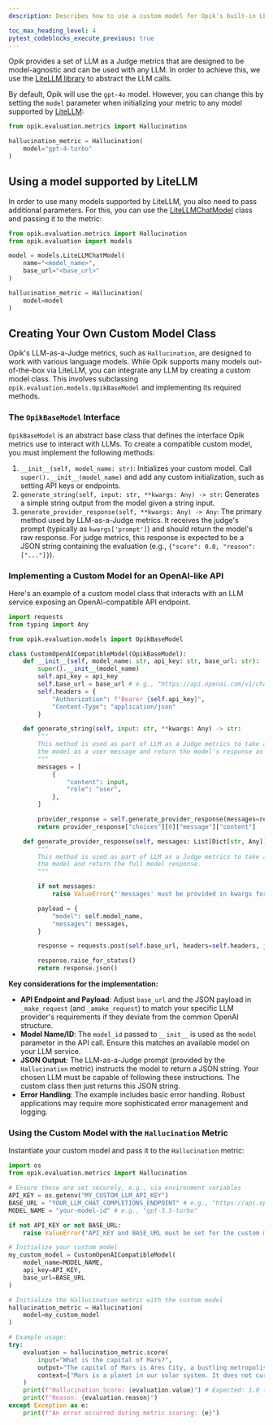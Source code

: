```yaml
---
description: Describes how to use a custom model for Opik's built-in LLM as a Judge metrics

toc_max_heading_level: 4
pytest_codeblocks_execute_previous: true
---
```


Opik provides a set of LLM as a Judge metrics that are designed to be model-agnostic and can be used with any LLM. In order to achieve this, we use the [LiteLLM library](https://github.com/BerriAI/litellm) to abstract the LLM calls.

By default, Opik will use the `gpt-4o` model. However, you can change this by setting the `model` parameter when initializing your metric to any model supported by [LiteLLM](https://docs.litellm.ai/docs/providers):

```python
from opik.evaluation.metrics import Hallucination

hallucination_metric = Hallucination(
    model="gpt-4-turbo"
)
```

## Using a model supported by LiteLLM

In order to use many models supported by LiteLLM, you also need to pass additional parameters. For this, you can use the [LiteLLMChatModel](https://www.comet.com/docs/opik/python-sdk-reference/Objects/LiteLLMChatModel.html) class and passing it to the metric:

```python
from opik.evaluation.metrics import Hallucination
from opik.evaluation import models

model = models.LiteLLMChatModel(
    name="<model_name>",
    base_url="<base_url>"
)

hallucination_metric = Hallucination(
    model=model
)
```

## Creating Your Own Custom Model Class

Opik's LLM-as-a-Judge metrics, such as `Hallucination`, are designed to work with various language models. While Opik supports many models out-of-the-box via LiteLLM, you can integrate any LLM by creating a custom model class. This involves subclassing `opik.evaluation.models.OpikBaseModel` and implementing its required methods.

### The `OpikBaseModel` Interface

`OpikBaseModel` is an abstract base class that defines the interface Opik metrics use to interact with LLMs. To create a compatible custom model, you must implement the following methods:

1.  `__init__(self, model_name: str)`:
    Initializes your custom model. Call `super().__init__(model_name)` and add any custom initialization, such as setting API keys or endpoints.
2.  `generate_string(self, input: str, **kwargs: Any) -> str`:
    Generates a simple string output from the model given a string input.
3.  `generate_provider_response(self, **kwargs: Any) -> Any`:
    The primary method used by LLM-as-a-Judge metrics. It receives the judge's prompt (typically as `kwargs['prompt']`) and should return the model's raw response. For judge metrics, this response is expected to be a JSON string containing the evaluation (e.g., `{"score": 0.0, "reason": ["..."]}`).

### Implementing a Custom Model for an OpenAI-like API

Here's an example of a custom model class that interacts with an LLM service exposing an OpenAI-compatible API endpoint.

```python
import requests
from typing import Any

from opik.evaluation.models import OpikBaseModel

class CustomOpenAICompatibleModel(OpikBaseModel):
    def __init__(self, model_name: str, api_key: str, base_url: str):
        super().__init__(model_name)
        self.api_key = api_key
        self.base_url = base_url # e.g., "https://api.openai.com/v1/chat/completions"
        self.headers = {
            "Authorization": f"Bearer {self.api_key}",
            "Content-Type": "application/json"
        }

    def generate_string(self, input: str, **kwargs: Any) -> str:
        """
        This method is used as part of LLM as a Judge metrics to take a string prompt, pass it to
        the model as a user message and return the model's response as a string.
        """
        messages = [
            {
                "content": input,
                "role": "user",
            },
        ]

        provider_response = self.generate_provider_response(messages=request, **kwargs)
        return provider_response["choices"][0]["message"]["content"]

    def generate_provider_response(self, messages: List[Dict[str, Any]], **kwargs: Any) -> Any:
        """
        This method is used as part of LLM as a Judge metrics to take a list of AI messages, pass it to
        the model and return the full model response.
        """

        if not messages:
            raise ValueError("'messages' must be provided in kwargs for LLM-as-a-Judge.")

        payload = {
            "model": self.model_name,
            "messages": messages,
        }

        response = requests.post(self.base_url, headers=self.headers, json=payload)

        response.raise_for_status()
        return response.json()
```

**Key considerations for the implementation:**

- **API Endpoint and Payload**: Adjust `base_url` and the JSON payload in `_make_request` (and `_amake_request`) to match your specific LLM provider's requirements if they deviate from the common OpenAI structure.
- **Model Name/ID**: The `model_id` passed to `__init__` is used as the `model` parameter in the API call. Ensure this matches an available model on your LLM service.
- **JSON Output**: The LLM-as-a-Judge prompt (provided by the `Hallucination` metric) instructs the model to return a JSON string. Your chosen LLM must be capable of following these instructions. The custom class then just returns this JSON string.
- **Error Handling**: The example includes basic error handling. Robust applications may require more sophisticated error management and logging.

### Using the Custom Model with the `Hallucination` Metric

Instantiate your custom model and pass it to the `Hallucination` metric:

```python
import os
from opik.evaluation.metrics import Hallucination

# Ensure these are set securely, e.g., via environment variables
API_KEY = os.getenv("MY_CUSTOM_LLM_API_KEY")
BASE_URL = "YOUR_LLM_CHAT_COMPLETIONS_ENDPOINT" # e.g., "https://api.openai.com/v1/chat/completions"
MODEL_NAME = "your-model-id" # e.g., "gpt-3.5-turbo"

if not API_KEY or not BASE_URL:
    raise ValueError("API_KEY and BASE_URL must be set for the custom model.")

# Initialize your custom model
my_custom_model = CustomOpenAICompatibleModel(
    model_name=MODEL_NAME,
    api_key=API_KEY,
    base_url=BASE_URL
)

# Initialize the Hallucination metric with the custom model
hallucination_metric = Hallucination(
    model=my_custom_model
)

# Example usage:
try:
    evaluation = hallucination_metric.score(
        input="What is the capital of Mars?",
        output="The capital of Mars is Ares City, a bustling metropolis.",
        context=["Mars is a planet in our solar system. It does not currently have any established cities or a designated capital."]
    )
    print(f"Hallucination Score: {evaluation.value}") # Expected: 1.0 (hallucination detected)
    print(f"Reason: {evaluation.reason}")
except Exception as e:
    print(f"An error occurred during metric scoring: {e}")
```

